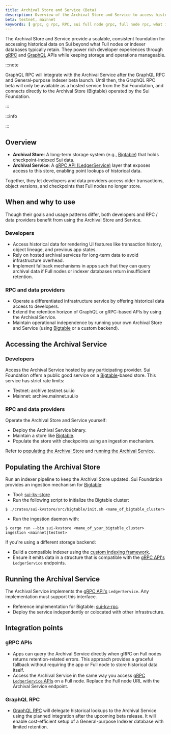 ```yaml
---
title: Archival Store and Service (Beta)
description: Overview of the Archival Store and Service to access historical Sui network data.
beta: testnet, mainnet
keywords: [ grpc, g rpc, RPC, sui full node grpc, full node rpc, what is grpc, grpc on sui, graphql, graph ql, what is graphql, graphql rpc ]
---
```


The Archival Store and Service provide a scalable, consistent foundation for accessing historical data on Sui beyond what Full nodes or indexer databases typically retain. They power rich developer experiences through [gRPC](./grpc-overview.mdx) and [GraphQL](./graphql-rpc.mdx) APIs while keeping storage and operations manageable.

:::note

GraphQL RPC will integrate with the Archival Service after the GraphQL RPC and General-purpose Indexer beta launch. Until then, the GraphQL RPC beta will only be available as a hosted service from the Sui Foundation, and connects directly to the Archival Store (Bigtable) operated by the Sui Foundation.

:::

:::info

<ImportContent source="data-serving-msg.mdx" mode="snippet" />

:::

<!-- Update the GraphQL link to the overall GraphQL + General-purpose Indexer concept doc -->

## Overview

- **Archival Store**: A long-term storage system (e.g., [Bigtable](https://cloud.google.com/bigtable)) that holds checkpoint-indexed Sui data.
- **Archival Service**: A [gRPC API (LedgerService)](./grpc-overview.mdx) layer that exposes access to this store, enabling point lookups of historical data.

Together, they let developers and data providers access older transactions, object versions, and checkpoints that Full nodes no longer store.

## When and why to use

Though their goals and usage patterns differ, both developers and RPC / data providers benefit from using the Archival Store and Service.

### Developers

- Access historical data for rendering UI features like transaction history, object lineage, and previous app states.
- Rely on hosted archival services for long-term data to avoid infrastructure overhead.
- Implement fallback mechanisms in apps such that they can query archival data if Full nodes or indexer databases return insufficient retention.

### RPC and data providers

- Operate a differentiated infrastructure service by offering historical data access to developers.
- Extend the retention horizon of GraphQL or gRPC-based APIs by using the Archival Service.
- Maintain operational independence by running your own Archival Store and Service (using [Bigtable](https://cloud.google.com/bigtable) or a custom backend).

## Accessing the Archival Service

### Developers

Access the Archival Service hosted by any participating provider. Sui Foundation offers a public good service on a [Bigtable](https://cloud.google.com/bigtable)-based store. This service has strict rate limits:

- Testnet: archive.testnet.sui.io
- Mainnet: archive.mainnet.sui.io

### RPC and data providers

Operate the Archival Store and Service yourself:

- Deploy the Archival Service binary.
- Maintain a store like [Bigtable](https://cloud.google.com/bigtable).
- Populate the store with checkpoints using an ingestion mechanism.

Refer to [populating the Archival Store](#populating-the-archival-store) and [running the Archival Service](#running-the-archival-service).

## Populating the Archival Store

Run an indexer pipeline to keep the Archival Store updated. Sui Foundation provides an ingestion mechanism for [Bigtable](https://cloud.google.com/bigtable):

- Tool: [sui-kv-store](https://github.com/MystenLabs/sui/tree/main/crates/sui-kvstore)
- Run the following script to initialize the Bigtable cluster:
```shell
$ ./crates/sui-kvstore/src/bigtable/init.sh <name_of_bigtable_cluster>
```
- Run the ingestion daemon with:
```shell
$ cargo run --bin sui-kvstore <name_of_your_bigtable_cluster> ingestion <mainnet|testnet>
```

If you're using a different storage backend:

- Build a compatible indexer using the [custom indexing framework](./custom-indexing-framework.mdx).
- Ensure it emits data in a structure that is compatible with the [gRPC API's](./grpc-overview.mdx) `LedgerService` endpoints.

## Running the Archival Service

The Archival Service implements the [gRPC API's](./grpc-overview.mdx) `LedgerService`. Any implementation must support this interface.

- Reference implementation for Bigtable: [sui-kv-rpc](https://github.com/MystenLabs/sui/tree/main/crates/sui-kv-rpc).
- Deploy the service independently or colocated with other infrastructure.

## Integration points

### gRPC APIs

- Apps can query the Archival Service directly when gRPC on Full nodes returns retention-related errors. This approach provides a graceful fallback without requiring the app or Full node to store historical data itself.
- Access the Archival Service in the same way you access [gRPC `LedgerService` APIs](./grpc-overview.mdx) on a Full node. Replace the Full node URL with the Archival Service endpoint.

### GraphQL RPC

- [GraphQL RPC](./graphql-rpc.mdx) will delegate historical lookups to the Archival Service using the planned integration after the upcoming beta release. It will enable cost-efficient setup of a General-purpose Indexer database with limited retention.

<!-- Update the GraphQL link to the overall GraphQL + General-purpose Indexer concept doc -->
